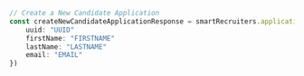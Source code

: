 ```typescript index.ts
// Create a New Candidate Application
const createNewCandidateApplicationResponse = smartRecruiters.applicationApi.createNewCandidateApplication({
    uuid: "UUID"
    firstName: "FIRSTNAME"
    lastName: "LASTNAME"
    email: "EMAIL"
})
```